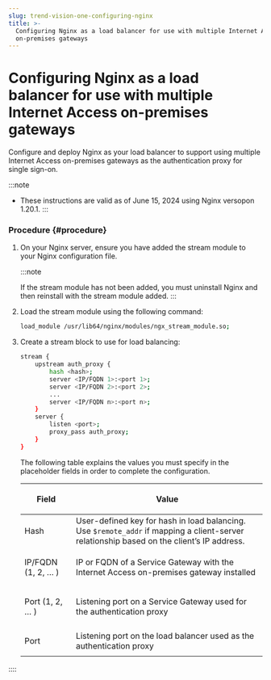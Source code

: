 ```yaml
---
slug: trend-vision-one-configuring-nginx
title: >-
  Configuring Nginx as a load balancer for use with multiple Internet Access
  on-premises gateways
---
```

# Configuring Nginx as a load balancer for use with multiple Internet Access on-premises gateways

Configure and deploy Nginx as your load balancer to support using multiple Internet Access on-premises gateways as the authentication proxy for single sign-on.

:::note

- These instructions are valid as of June 15, 2024 using Nginx versopon 1.20.1.
:::

### Procedure {#procedure}

1.  On your Nginx server, ensure you have added the stream module to your Nginx configuration file.

    :::note

    If the stream module has not been added, you must uninstall Nginx and then reinstall with the stream module added.
    :::

2.  Load the stream module using the following command:

    ```bash
    load_module /usr/lib64/nginx/modules/ngx_stream_module.so;
    ```

3.  Create a stream block to use for load balancing:

    ```bash
    stream {
        upstream auth_proxy {
            hash <hash>;
            server <IP/FQDN 1>:<port 1>;
            server <IP/FQDN 2>:<port 2>;
            ...
            server <IP/FQDN n>:<port n>;
        }
        server {
            listen <port>;
            proxy_pass auth_proxy;
        }
    }
    ```

    The following table explains the values you must specify in the placeholder fields in order to complete the configuration.

    <table>
    <thead>
    <tr>
    <th><p>Field</p></th>
    <th><p>Value</p></th>
    </tr>
    </thead>
    <tbody>
    <tr>
    <td><p>Hash</p></td>
    <td>User-defined key for hash in load balancing. Use <code>$remote_addr</code> if mapping a client-server relationship based on the client’s IP address.</td>
    </tr>
    <tr>
    <td><p>IP/FQDN (1, 2, … )</p></td>
    <td>IP or FQDN of a Service Gateway with the Internet Access on-premises gateway installed</td>
    </tr>
    <tr>
    <td><p>Port (1, 2, … )</p></td>
    <td>Listening port on a Service Gateway used for the authentication proxy</td>
    </tr>
    <tr>
    <td><p>Port</p></td>
    <td>Listening port on the load balancer used as the authentication proxy</td>
    </tr>
    </tbody>
    </table>
::::
